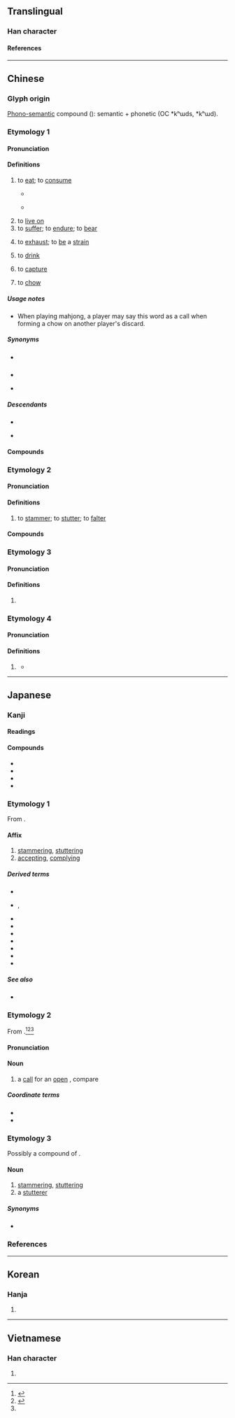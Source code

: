 {{also|喫}}
{{character info}}
==Translingual==
{{stroke order|strokes=6}}

===Han character===
{{Han char|rn=30|rad=口|as=03|sn=6|four=68017|canj=RON|ids=⿰口乞}}

====References====
{{Han ref|kx=0174.170|dkj=03280|dj=0387.100|hdz=10579.050|uh=5403}}

----

==Chinese==

===Glyph origin===
{{Han etym}}
[[phonosemantic|Phono-semantic]] compound ({{m|zh|形聲|}}): semantic {{m|zh|口|}} + phonetic {{m|zh|乞|}} (OC *kʰɯds, *kʰɯd).
{{zh-wp}}

===Etymology 1===
{{zh-forms|t2=喫|alt=吔-Cantonese:jaak3}}
{{rfe|zh|how are the different pronunciations related? to stutter > to eat one's sounds (Schuessler, 2007)? STEDT seems to relate "to eat" to *m-dz(y)a-k/n/t/s (EAT / FOOD / FEED / RICE)}}

====Pronunciation====
{{zh-pron
|m=chī
|m-s=ci2
|dg=чы1
|c=hek3,jaak3
|c_note=jaak3 - colloquial
|c-t=hiak1
|h=gd=cêd5
|g=qiah6
|g_note=Often written as {{lang|zh|喫}}
|j=ceh4
|mn=xm,qz,zz:khit/xm:khek/qz:khiak
|mn-t=ngeg4
|w=4qiq
|x=qia6
|mc=
|ma=y
|cat=v
}}

====Definitions====
{{zh-hanzi}}

# to [[eat]]; to [[consume]]
#: {{zh-x|他 很 喜歡 吃飯。|He loves to '''eat'''.}}
#: {{zh-x|你 吃飯 了 嗎？|Have you eaten? (also a greeting)}}
#: {{zh-x|你 吃 過 飯 嗎？|Have you eaten? (also a greeting)}}
#: {{zh-x|儂 飯 吃 過 了 𠲎？|tr=3non&3ve&4qiq gu leq&0vaq|Have you eaten? (also a greeting)|SH}}
#* {{zh-x|排 排 坐，吃 果果。|Let's sit together and '''eat''' fruits.|C|ref={{lang|zh|《排排坐》}}, traditional children's song}}
#: {{zh-x|'''喫{jaak3}''' 屎 啦 你！|'''Eat''' shit!|C|ref='''1988''', {{w|Wong Kar-wai}}, ''{{w|As Tears Go By (film)|As Tears Go By}}''}}
#* {{quote-song|zh|year=1978|lyricist={{lw|zh|許冠傑}}, {{lw|zh|黎彼得}}|composer=|title={{lang|zh|應該要自愛}}|album={{lw|zh|賣身契 (許冠傑專輯)|賣身契}}|url=|artist={{lang|zh|許冠傑}}}}
#*: {{zh-x|誰 願意 將來 餐 餐 '''喫{jaak3}''' 白菜|Who wishes to '''eat''' cabbage every meal for the rest of their life?|C}}
# to [[live on]]
# to [[suffer]]; to [[endure]]; to [[bear]]
#: {{zh-x|吃苦|to endure hardship}}
#: {{zh-x|吃虧|to suffer losses, to be at a disadvantage}}
#: {{zh-x|他 胸口 吃 了 一 槍。|He '''took''' a bullet in the chest.}}
# to [[exhaust]]; to [[be]] a [[strain]]
#: {{zh-x|@Chrome 吃 內存。|Chrome is a memory '''hog'''.}}
# to [[drink]]
# {{lb|zh|board games}} to [[capture]]
# {{lb|zh|mahjong}} to [[chow#Etymology 3|chow]]

=====Usage notes=====
* When playing mahjong, a player may say this word as a call when forming a chow on another player's discard.

=====Synonyms=====
* {{s|to eat}} {{zh-l|食用}}
{{zh-dial}}
* {{s|to drink}}
{{zh-dial|喝}}
* {{s|to chow}}
{{zh-dial|吃-2}}

=====Descendants=====
* {{desc|wuh|qe}}
* {{desc|ja|-|bor=1}} {{ja-r|吃|チー}}

====Compounds====
{{zh-der|吃白飯|吃白眼|吃敗仗|吃飽|吃飽了撐的|吃閉門羹|吃不到|吃不得|吃不動|吃不慣|吃不好|吃不開|吃不來|吃不了，兜著走|吃不了|吃不起|吃不上|吃不透|吃不下|吃不消|吃不住|吃茶|吃吃喝喝|吃醋|吃大鍋飯|吃刀|吃得開|吃得苦中苦，方為人上人|吃得來|吃得了|吃得下|吃得消|吃得住|吃掉|吃定心丸|吃豆腐|吃獨食|吃兒|吃耳光|吃飯|吃乾醋|吃乾飯|吃功夫|吃官司|吃管子|吃慣|吃好|吃喝兒|吃喝嫖賭|吃喝玩樂|吃黑棗兒|吃後悔藥|吃花酒|吃皇糧|吃回扣|吃回頭草|吃葷|吃貨|吃緊|吃勁|吃驚|吃酒|吃開口飯|吃糠咽菜|吃客|吃空額|吃苦|吃苦頭|吃虧|吃勞保|吃老本|吃纍|吃裏爬外|吃力|吃零食|吃零嘴|吃碼頭|吃悶虧|吃膩|吃偏飯|吃槍藥|吃槍子|吃青|吃青春飯|吃請|吃人家的嘴軟，拿人家的手短|吃軟不吃硬|吃軟飯|吃傷|吃商品糧|吃食|吃食堂|吃水|吃水不忘掘井人|吃素|吃透|吃席|吃喜酒|吃閒飯|吃現成飯|吃相|吃香|吃小虧，占大便宜|吃小灶|吃心|吃鴨蛋|吃啞巴虧|吃一驚|吃一塹，長一智|吃贓|吃齋|吃著碗裏，望著鍋裏|吃重|吃主|吃住|吃租|吃嘴|吃罪|街頭小吃|吃口|吃味兒|吃板刀麵|吃葷飯|吃香喝辣|一魚兩吃|吃糧|吃太平飯|吃燒餅|吃十方|吃寡醋|吃人兒的|吃醋爭風|天狗吃月|吃眼前虧|吃瓦片兒|吃受|吃大戶|吃錯藥|吃交|吃掛絡兒|中吃|吃法|吃寡酒|叫吃|吃館子|倒吃甘蔗|吃火鍋|坐吃山空|吃閒話|吃釘子|吃醋撚酸|吃癟|吃不服|吃賠賬|吃盡當光|吃齋唸佛|吃夜草|吃案|吃喝不分|吃一看二|吃藥|大吃大喝|吃勞金|吞吃|吃私|吃土|吃排頭|吃空茶|吃傷了|吃了秤砣|吃苦耐勞|吃啞吧虧|吃敲才|吃地面|幫狗吃食|吃床腿|吃飯傢伙|坐吃山崩|吃飛醋|幫虎吃食|吃辣麵|吃得光|吃水線|小吃|一雞三吃|吃喜|吃洋飯|吃自來食|吃白食|寅吃卯糧|吃拜拜|吃排落|好吃懶做|好吃|吃惱|夯吃|不吃虧|吃自在飯|吃生活|大吃大嚼|大吃一驚|大吃|吃醋拈酸|吃得|吃舊鍋粥|吃大項|吃人|吃飯防噎|吃煙|吃現成|吃螺絲|少吃無著|吃墨船兒|吃飯家伙|吃裡爬外|吃裡扒外|吃衙門飯|吃紅|吃碰|吃棒|吃本|吃子孫飯|吃味|吃到飽|吃偏食|吃人蟲|吃牌|吃釘板|吃合家歡|吃教|吃死飯|吃犒勞|吃派飯|偷吃|嘴吃屎|吃冤枉|狗吃屎|死吃死嚼|撩蜂吃螫|白吃白住|混吃混玩|搶生吃|應卯吃糧|放牛吃草|禮教吃人|白吃白喝|爭鋒吃醋|百吃不厭|手面賺吃|白吃|生吃|爭風吃醋|獨吃自痾|狗吃熱屎|添案小吃|拈酸吃醋|混飯吃|抹嘴吃|暗吃一驚|濫吃濫用|搪酒吃|狼吃幞頭|穩吃三注|零吃|自找苦吃|貪吃|黑吃黑|討吃|通吃|老大吃驚|靠山吃山|自討苦吃|賞口飯吃|貪吃懶做|蟲吃牙|吃過路兵}}

===Etymology 2===
{{zh-forms|alt=㰟}}
{{rfe|zh}}

====Pronunciation====
{{zh-pron
|m=吃,2a=zh-jí.ogg
|m-s=
|c=hek3,gat1
|mn=xm,qz:gut
|mn-t=geh4
|w=4jiq,4keq
|w_note=4keq - primarily in suburbs and dated urban pronunciation
|dial=n
|mc=y
|oc=y
|ma=y
|cat=v
}}

====Definitions====
{{zh-hanzi}}

# to [[stammer]]; to [[stutter]]; to [[falter]]
#: {{zh-x|口吃|to stammer, to stutter}}

====Compounds====
{{zh-der|fold=1|口吃|吃口令|吃子|蹇吃|鄧艾吃}}

===Etymology 3===
{{zh-forms}}

====Pronunciation====
{{zh-pron
|m=qī,jí,1nb=Mainland,2nb=Taiwan,2a=zh-jí.ogg
|c=hat1
|mn=xm,qz:khit
|dial=n
|ma=y
|cat=
}}

====Definitions====
{{zh-hanzi}}

# {{zh-only|吃吃|qīqī}}

===Etymology 4===
{{zh-forms}}

====Pronunciation====
{{zh-pron
|mn=chia̍h
|dial=n
|cat=v
}}

====Definitions====
{{zh-hanzi}}

# {{lb|zh|Hokkien}} {{zh-alt-form|*食}}
#* {{zh-x|看 你 在{leh} 過{kòe} 生活　攏 是 坐-著{leh} 賺{thàn} 躺{tó}-著{teh} 吃{chia̍h}|When I look at you living your life, you're always earning your living while sitting and '''eating''' while lying down.|TW|ref='''2003''', {{lw|zh|蔡秋鳳}} ({{w|Kerris Tsai}}) (lyricist {{lang|zh|李岩修}}), [https://www.youtube.com/watch?v=Q2L-lESMJwU {{lang|zh|爽到你艱苦到我}}]}}

{{zh-cat|Beginning}}

----

==Japanese==

===Kanji===
{{ja-kanji|grade=|rs=口03}}

====Readings====
{{ja-readings
|goon=こち
|kanon=きつ
|kun=ども-り, ども-る
}}

====Compounds====
{{der-top3}}
* {{ja-r|吃%又|^ども%また}}
* {{ja-r|吃逆|しゃっくり}}
* {{ja-r|小%吃|シァオ%チー}}
* {{ja-r|吃驚|びっくり}}
{{der-bottom}}

===Etymology 1===
{{ja-kanjitab|きつ|yomi=kanon}}

From {{der|ja|ltc|sort=きつ|-}} {{ltc-l|吃}}.

====Affix====
{{ja-pos|affix|きつ}}

# [[stammer]]ing, [[stutter]]ing
# [[accept]]ing, [[comply]]ing

=====Derived terms=====
{{der-top3}}
* {{ja-r|吃する|きっする}}
* {{ja-r|吃%吃|きつ%きつ|rom=-}}, {{ja-r|吃%々|きつ%きつ}}
* {{ja-r|吃%音|きつ%おん}}
* {{ja-r|吃%逆|きつ%ぎゃく}}
* {{ja-r|吃%驚|きっ%きょう}}
* {{ja-r|吃%緊|きっ%きん}}
* {{ja-r|吃%語|きつ%ご}}
* {{ja-r|吃%水|きっ%すい}}
* {{ja-r|吃%相|きっ%そう}}
{{der-bottom}}

=====See also=====
* {{ja-r|喫|きつ}}

===Etymology 2===
{{ja-kanjitab|チー|yomi=irr}}

From {{bor|ja|cmn|吃|tr=chī|lit=to [[eat]]|sort=ちい}}.<ref>{{R:Kokugo Dai Jiten}}</ref><ref name="DJS">{{R:Daijisen}}</ref><ref name="DJR"/>

====Pronunciation====
{{ja-pron|チー|acc=1|acc_ref=DJR}}

====Noun====
{{ja-noun|チー}}

# {{lb|ja|mahjong|sort=ちい}} a [[call]] for an [[open]] {{m|ja|順子|tr=shuntsu||[[sequence]] of [[three]] [[suited]] [[tile]]s}}, compare {{ncog|en|chow}}

=====Coordinate terms=====
* {{ja-r|碰|ポン}}
* {{ja-r|槓|カン}}

===Etymology 3===
{{ja-kanjitab|ままなき|yomi=i}}

Possibly a compound of {{com|ja|儘|tr1=mama|t1=[[remain]]ing at a certain [[state]]|泣き|tr2=naki|pos2=the {{m|ja|連用形|tr=ren'yōkei||stem or continuative form}} of verb {{m|ja|泣く|tr=naku}}, “to [[cry]]”}}. {{rfv-etym|ja}}

====Noun====
{{ja-noun|ままなき}}

# [[stammer]]ing, [[stutter]]ing
# a [[stutterer]]

=====Synonyms=====
* {{ja-r|吃り|どもり}}

===References===
<references/>

----

==Korean==

===Hanja===
{{ko-hanja|흘}}

# {{rfdef|ko|sort=口03}}

----

==Vietnamese==

===Han character===
{{vi-readings|reading=[[khật]], [[hấc]], [[hất]], [[hớt]], [[ngát]], [[ngặt]], [[ngật]], [[ực]], [[cật]]|rs=口03}}

# {{rfdef|vi|sort=口03}}